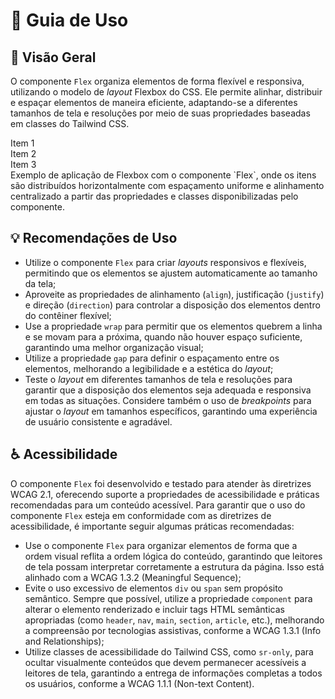 
<Meta title="Componentes/Flex/Guia de Uso" />

# 🧭  Guia de Uso

## 📘 Visão Geral

O componente `Flex` organiza elementos de forma flexível e responsiva, utilizando o modelo de *layout* Flexbox do CSS. Ele permite alinhar, distribuir e espaçar elementos de maneira eficiente, adaptando-se a diferentes tamanhos de tela e resoluções por meio de suas propriedades baseadas em classes do Tailwind CSS.

<Flex align="items-center" justify="justify-center" direction="flex-col">
  <Flex direction="flex-col" justify="justify-between" align="items-center" wrap="flex-nowrap" gap="gap-sm" width="w-full" className="max-w-164 md:flex-row">
    <div className="bg-primary p-lg rounded-lg w-full text-center">
      <Text className="!text-typography-inverted" weight="font-semibold">Item 1</Text>
    </div>
    <div className="bg-primary p-lg rounded-lg w-full text-center">
      <Text className="!text-typography-inverted" weight="font-semibold">Item 2</Text>
    </div>
    <div className="bg-primary p-lg rounded-lg w-full text-center">
      <Text className="!text-typography-inverted" weight="font-semibold">Item 3</Text>
    </div>
  </Flex>
  <Text className="!mb-0">Exemplo de aplicação de Flexbox com o componente `Flex`,
    onde os itens são distribuídos horizontalmente com espaçamento uniforme e alinhamento centralizado a partir das propriedades e classes disponibilizadas pelo componente.</Text>
</Flex>

## 💡 Recomendações de Uso

- Utilize o componente `Flex` para criar *layouts* responsivos e flexíveis, permitindo que os elementos se ajustem automaticamente ao tamanho da tela;
- Aproveite as propriedades de alinhamento (`align`), justificação (`justify`) e direção (`direction`) para controlar a disposição dos elementos dentro do contêiner flexível;
- Use a propriedade `wrap` para permitir que os elementos quebrem a linha e se movam para a próxima, quando não houver espaço suficiente, garantindo uma melhor organização visual;
- Utilize a propriedade `gap` para definir o espaçamento entre os elementos, melhorando a legibilidade e a estética do *layout*;
- Teste o *layout* em diferentes tamanhos de tela e resoluções para garantir que a disposição dos elementos seja adequada e responsiva em todas as situações. Considere também o uso de *breakpoints* para ajustar o *layout* em tamanhos específicos, garantindo uma experiência de usuário consistente e agradável.

## ♿ Acessibilidade

O componente `Flex` foi desenvolvido e testado para atender às diretrizes WCAG 2.1, oferecendo suporte a propriedades de acessibilidade e práticas recomendadas para um conteúdo acessível. Para garantir que o uso do componente `Flex` esteja em conformidade com as diretrizes de acessibilidade, é importante seguir algumas práticas recomendadas:

- Use o componente `Flex` para organizar elementos de forma que a ordem visual reflita a ordem lógica do conteúdo, garantindo que leitores de tela possam interpretar corretamente a estrutura da página. Isso está alinhado com a <Link className="sb-unstyled text-sm" href="https://www.w3.org/WAI/WCAG21/Understanding/meaningful-sequence.html" target="_blank">WCAG 1.3.2 (Meaningful Sequence)</Link>;
- Evite o uso excessivo de elementos `div` ou `span` sem propósito semântico. Sempre que possível, utilize a propriedade `component` para alterar o elemento renderizado e incluir tags HTML semânticas apropriadas (como `header`, `nav`, `main`, `section`, `article`, etc.), melhorando a compreensão por tecnologias assistivas, conforme a <Link className="sb-unstyled text-sm" href="https://www.w3.org/WAI/WCAG21/Understanding/info-and-relationships.html" target="_blank">WCAG 1.3.1 (Info and Relationships)</Link>;
- Utilize classes de acessibilidade do Tailwind CSS, como `sr-only`, para ocultar visualmente conteúdos que devem permanecer acessíveis a leitores de tela, garantindo a entrega de informações completas a todos os usuários, conforme a <Link className="sb-unstyled text-sm" href="https://www.w3.org/WAI/WCAG21/Understanding/non-text-content.html" target="_blank">WCAG 1.1.1 (Non-text Content)</Link>.